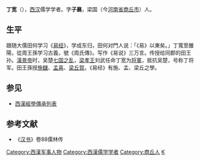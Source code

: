 '''丁宽'''（{{bd|？||？||}}），[[西汉|西汉]]儒学学者。字'''子襄'''，梁国（今[[河南省|河南省]][[商丘市|商丘市]]）人。
==生平==
跟随大儒田何学习《[[易经|易经]]》，学成东归，田何对門人说：「《易》以東矣。」丁寬至雒陽，從周王孫学习古義，號《周氏傳》。写作《易说》三万言。传授给同郡的田王孙。[[漢景帝|漢景帝]]时，吴楚[[七国之乱|七国之乱]]，[[梁孝王|梁孝王]]刘武任命丁宽为[[将軍|将軍]]，抵抗吴楚，号称丁将军。田王孫授[[施讎|施讎]]、[[孟喜|孟喜]]、[[梁丘賀|梁丘賀]]。《易经》有施、孟、梁丘之學。

== 参见 ==
*[[西漢經學傳承列表|西漢經學傳承列表]]
== 参考文献 ==
*《[[汉书|汉书]]》卷88儒林传

{{DEFAULTSORT:D}}

[[Category:西漢军事人物|Category:西漢军事人物]]
[[Category:西漢儒学学者|Category:西漢儒学学者]]
[[Category:商丘人|Category:商丘人]]
[[Category:丁姓|K]]